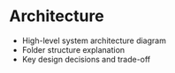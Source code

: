 # Architecture

- High-level system architecture diagram
- Folder structure explanation
- Key design decisions and trade-off
